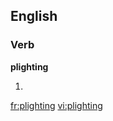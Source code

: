 ==English==

===Verb===
'''plighting'''

# {{present participle of|[[plight]]}}

[[fr:plighting]]
[[vi:plighting]]